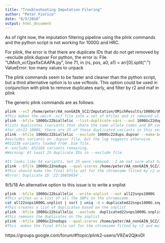 ```yaml
---
title: "Troubleshooting Imputation Filering"
author: "Peter Fiorica"
date: "9/5/2018"
output: html_document
---
```


As of right now, the imputation filtering pipeline using the plink commands and the python script is not working for 1000G and HRC.

For plink, the error is that there are duplicate IDs that do not get removed by --exclude plink.dupvar
For python, the error is:
 File "UMich_vcf2pxfixCAAPA.py", line 71, in <module>
      (rs, pos, a0, a1) = arr[0].split(":")
  ValueError: too many values to unpack

The plink commands seem to be faster and cleaner than the python script, but a third alternative option is to use vcftools.
This option could be used in conjunction with plink to remove duplicates early, and filter by r2 and maf in plink

The generic plink commands are as follows:
```bash
plink --vcf /home/peter/AA_nonGAIN_SCZ/Imputation/UMichResults/1000G/UMich1000G/chr22.dose.vcf.gz --biallelic-only --make-bed --out 1000Gc22biallelic
#This makes the umich .vcf file into a set of bfiles and it removed all SNPs with more than 2 alleles
plink --bfile 1000Gc22biallelic --list-duplicate-vars --out 1000Gc22dups
#lists duplicates (variants that share the same allele codes and BP coordinates)
#for chr22 1000G, there are 25 of these duplicated variants in this set
plink --bfile 1000Gc22biallelic --exclude 1000Gc22dups.dupvar --make-bed --out 1000Gc22nodups 
#excludes variants on .dupvar file, but the log suggests otherwise.
#652230 variants loaded from .bim file.
#--exclude: 652166 variants remaining.
#Warning: At least 25 duplicate IDs in --exclude file.

#It looks like 64 variants, not 25 were removed.  I am not sure what happened with the 25 "duplicate IDs"
plink --bfile 1000Gc22nodups --qual-scores /home/peter/AA_nonGAIN_SCZ/Imputation/UMichResults/1000G/UMich1000G/chr22.info 7 1 1 --qual-threshold 0.8 --maf 0.01 --make-bed  --out /home/peter/AA_nonGAIN_SCZ/Imputation/UMichResults/1000G/UMich1000G/UMichFiltered/chr22
#This should make the final bfile set for the chromsome filted by r2 and maf
#Error: Duplicate ID '22:16050654'.
```

9/5/18
An alternative option to this issue is to write a snplist
```bash
plink --bfile 1000Gc22biallelic --write-snplist --out all22snps1000G
#This writes us a list of all the SNPs on the chromosome.
cat all22snps1000G.snplist | sort | uniq -d > duplicated22snps1000G.snplist
#This creates a list of duplicates based on the snplist
plink --bfile 1000Gc22biallelic --exclude  duplicated22snps1000G.snplist --make-bed --out 1000Gc22nodups
#this removes the duplicates on the snplist
plink --bfile 1000Gc22nodups --qual-scores /home/peter/AA_nonGAIN_SCZ/Imputation/UMichResults/1000G/UMich1000G/chr22.info 7 1 1 --qual-threshold 0.8 --maf 0.01 --make-bed  --out /home/peter/AA_nonGAIN_SCZ/Imputation/UMichResults/1000G/UMich1000G/UMichFiltered/chr22
#This  makes the final bfile set for the chromsome filted by r2 and maf
```
https://groups.google.com/forum/#!topic/plink2-users/V9Zw2QjkvDI
